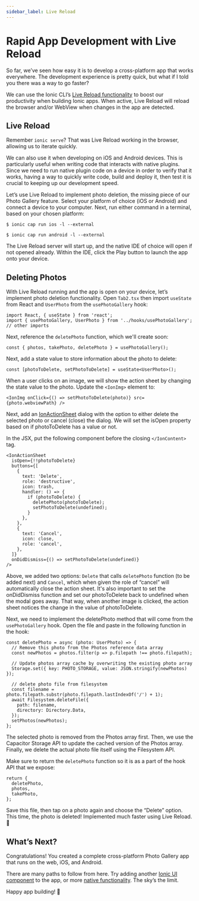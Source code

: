 ```yaml
---
sidebar_label: Live Reload
---
```


# Rapid App Development with Live Reload

So far, we’ve seen how easy it is to develop a cross-platform app that works everywhere. The development experience is pretty quick, but what if I told you there was a way to go faster?

We can use the Ionic CLI’s [Live Reload functionality](https://ionicframework.com/docs/cli/livereload) to boost our productivity when building Ionic apps. When active, Live Reload will reload the browser and/or WebView when changes in the app are detected.

## Live Reload

Remember `ionic serve`? That was Live Reload working in the browser, allowing us to iterate quickly.

We can also use it when developing on iOS and Android devices. This is particularly useful when writing code that interacts with native plugins. Since we need to run native plugin code on a device in order to verify that it works, having a way to quickly write code, build and deploy it, then test it is crucial to keeping up our development speed.

Let’s use Live Reload to implement photo deletion, the missing piece of our Photo Gallery feature. Select your platform of choice (iOS or Android) and connect a device to your computer. Next, run either command in a terminal, based on your chosen platform:

```shell
$ ionic cap run ios -l --external

$ ionic cap run android -l --external
```

The Live Reload server will start up, and the native IDE of choice will open if not opened already. Within the IDE, click the Play button to launch the app onto your device.

## Deleting Photos

With Live Reload running and the app is open on your device, let’s implement photo deletion functionality. Open `Tab2.tsx` then import `useState` from React and `UserPhoto` from the `usePhotoGallery` hook:

```tsx
import React, { useState } from 'react';
import { usePhotoGallery, UserPhoto } from '../hooks/usePhotoGallery';
// other imports
```

Next, reference the `deletePhoto` function, which we'll create soon:

```tsx
const { photos, takePhoto, deletePhoto } = usePhotoGallery();
```

Next, add a state value to store information about the photo to delete:

```tsx
const [photoToDelete, setPhotoToDelete] = useState<UserPhoto>();
```

When a user clicks on an image, we will show the action sheet by changing the state value to the photo. Update the `<IonImg>` element to:

```tsx
<IonImg onClick={() => setPhotoToDelete(photo)} src={photo.webviewPath} />
```

Next, add an [IonActionSheet](https://ionicframework.com/docs/api/action-sheet) dialog with the option to either delete the selected photo or cancel (close) the dialog. We will set the isOpen property based on if photoToDelete has a value or not.

In the JSX, put the following component before the closing `</IonContent>` tag.

```tsx
<IonActionSheet
  isOpen={!!photoToDelete}
  buttons={[
    {
      text: 'Delete',
      role: 'destructive',
      icon: trash,
      handler: () => {
        if (photoToDelete) {
          deletePhoto(photoToDelete);
          setPhotoToDelete(undefined);
        }
      },
    },
    {
      text: 'Cancel',
      icon: close,
      role: 'cancel',
    },
  ]}
  onDidDismiss={() => setPhotoToDelete(undefined)}
/>
```

Above, we added two options: `Delete` that calls `deletePhoto` function (to be added next) and `Cancel`, which when given the role of “cancel” will automatically close the action sheet. It's also important to set the onDidDismiss function and set our photoToDelete back to undefined when the modal goes away. That way, when another image is clicked, the action sheet notices the change in the value of photoToDelete.

Next, we need to implement the deletePhoto method that will come from the `usePhotoGallery` hook. Open the file and paste in the following function in the hook:

```tsx
const deletePhoto = async (photo: UserPhoto) => {
  // Remove this photo from the Photos reference data array
  const newPhotos = photos.filter(p => p.filepath !== photo.filepath);

  // Update photos array cache by overwriting the existing photo array
  Storage.set({ key: PHOTO_STORAGE, value: JSON.stringify(newPhotos) });

  // delete photo file from filesystem
  const filename = photo.filepath.substr(photo.filepath.lastIndexOf('/') + 1);
  await Filesystem.deleteFile({
    path: filename,
    directory: Directory.Data,
  });
  setPhotos(newPhotos);
};
```

The selected photo is removed from the Photos array first. Then, we use the Capacitor Storage API to update the cached version of the Photos array. Finally, we delete the actual photo file itself using the Filesystem API.

Make sure to return the `deletePhoto` function so it is as a part of the hook API that we expose:

```tsx
return {
  deletePhoto,
  photos,
  takePhoto,
};
```

Save this file, then tap on a photo again and choose the “Delete” option. This time, the photo is deleted! Implemented much faster using Live Reload. 💪

## What’s Next?

Congratulations! You created a complete cross-platform Photo Gallery app that runs on the web, iOS, and Android.

There are many paths to follow from here. Try adding another [Ionic UI component](https://ionicframework.com/docs/components) to the app, or more [native functionality](https://capacitor.ionicframework.com/docs/apis). The sky’s the limit.

Happy app building! 💙
